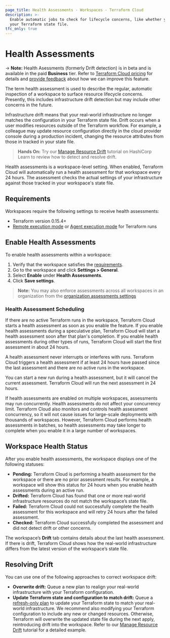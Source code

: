 ```yaml
---
page_title: Health Assessments - Workspaces - Terraform Cloud
description: >-
  Enable automatic jobs to check for lifecycle concerns, like whether your real-world infrastructure matches
  your Terraform state file.
tfc_only: true
---
```


# Health Assessments

-> **Note:** Health Asessments (formerly Drift detection) is in beta and is available in the paid **Business** tier. Refer to [Terraform Cloud pricing](https://www.hashicorp.com/products/terraform/pricing) for details and  [provide feedback](https://forms.gle/BwjgvrKQcLbgqK3f7) about how we can improve this feature.

The term health assessment is used to describe the regular, automatic inspection of a workspace to surface resource lifecycle concerns. Presently, this includes infrastructure drift detection but may include other concerns in the future.

Infrastructure drift means that your real-world infrastructure no longer matches the configuration in your Terraform state file. Drift occurs when a user modifies resources outside of the Terraform workflow. For example, a colleague may update resource configuration directly in the cloud provider console during a production incident, changing the resource attributes from those in tracked in your state file.

> **Hands On:** Try our [Manage Resource Drift](https://learn.hashicorp.com/tutorials/terraform/resource-drift) tutorial on HashiCorp Learn to review how to detect and resolve drift.

Health assessments is a workspace-level setting. When enabled, Terraform Cloud will automatically run a health assessment for that workspace every 24 hours. The assessment checks the actual settings of your infrastructure against those tracked in your workspace's state file.

## Requirements

Workspaces require the following settings to receive health assessments:
- Terraform version 0.15.4+
- [Remote execution mode](/cloud-docs/workspaces/settings#execution-mode) or [Agent execution mode](/cloud-docs/agents#configuring-workspaces-to-use-the-agent) for Terraform runs

## Enable Health Assessments

To enable health assessments within a workspace:
1. Verify that the workspace satisfies the [requirements](#requirements).
1. Go to the workspace and click **Settings > General**.
1. Select **Enable** under **Health Assessments**.
1. Click **Save settings**.

> **Note:** You may also enforce assessments across all workspaces in an organization from the [organization assessments settings](/cloud-docs/users-teams-organizations/organizations/#assessments)

### Health Assessment Scheduling

If there are no active Terraform runs in the workspace, Terraform Cloud starts a health assessment as soon as you enable the feature. If you enable health assessments during a speculative plan, Terraform Cloud will start a health assessment soon after that plan's completion. If you enable health assessments during other types of runs, Terraform Cloud will start the first assessment in about 24 hours.

A health assessment never interrupts or interferes with runs. Terraform Cloud triggers a health assessment if at least 24 hours have passed since the last assessment and there are no active runs in the workspace.

You can start a new run during a health assessment, but it will cancel the current assessment. Terraform Cloud will run the next assessment in 24 hours.

If health assessments are enabled on multiple workspaces, assessments may run concurrently. Health assessments do not affect your concurrency limit. Terraform Cloud also monitors and controls health assessment concurrency, so it will not cause issues for large-scale deployments with thousands of workspaces. However, Terraform Cloud performs health assessments in batches, so health assessments may take longer to complete when you enable it in a large number of workspaces.

## Workspace Health Status

After you enable health assessments, the workspace displays one of the following statuses:

- **Pending:** Terraform Cloud is performing a health assessment for the workspace or there are no prior assessment results. For example, a workspace will show this status for 24 hours when you enable health assessments  during an active run.
- **Drifted:** Terraform Cloud has found that one or more real-world infrastructure resources do not match the workspace’s state file.
-  **Failed:** Terraform Cloud could not successfully complete the health assessment for this workspace and will retry 24 hours after the failed assessment.
- **Checked:** Terraform Cloud successfully completed the assessment and did not detect drift or other concerns.

The workspace’s **Drift** tab contains details about the last health assessment. If there is drift, Terraform Cloud shows how the real-world infrastructure differs from the latest version of the workspace’s state file.


## Resolving Drift

You can use one of the following approaches to correct workspace drift:

- **Overwrite drift:** Queue a new plan to realign your real-world infrastructure with your Terraform configuration.
- **Update Terraform state and configuration to match drift:** Queue a [refresh-only plan](/cloud-docs/run/modes-and-options#refresh-only-mode) to update your Terraform state to match your real-world infrastructure. We recommend also modifying your Terraform configuration to include any new or changed resources. Otherwise, Terraform will overwrite the updated state file during the next apply, reintroducing drift into the workspace. Refer to our [Manage Resource Drift](https://learn.hashicorp.com/tutorials/terraform/resource-drift) tutorial for a detailed example.
